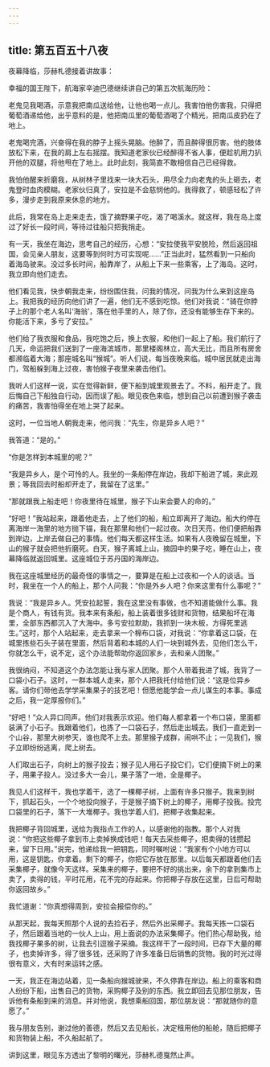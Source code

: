 ```yaml
---
---
---
```

title: 第五百五十八夜
---






夜幕降临，莎赫札德接着讲故事：





幸福的国王陛下，航海家辛迪巴德继续讲自己的第五次航海历险：





老鬼见我喝酒，示意我把南瓜送给他，让他也喝一点儿。我害怕他伤害我，只得把葡萄酒递给他，出乎意料的是，他把南瓜里的葡萄酒喝了个精光，把南瓜皮扔在了地上。

老鬼喝完酒，兴奋得在我的脖子上摇头晃脑。他醉了，而且醉得很厉害。他的肢体放松下来，在我的肩上左右摇摆。我知道老家伙已经醉得不省人事，便趁机用力扒开他的双腿，将他甩在了地上。此时此刻，我简直不敢相信自己已经得救。

我怕他醒来折磨我，从树林子里找来一块大石头，用尽全力向老鬼的头上砸去，老鬼登时血肉模糊。老家伙归真了，安拉是不会慈悯他的。我得救了，顿感轻松了许多，漫步走到我原来休息的地方。

此后，我常在岛上走来走去，饿了摘野果子吃，渴了喝溪水。就这样，我在岛上度过了好长一段时间，等待过往船只把我捎走。

有一天，我坐在海边，思考自己的经历，心想：“安拉使我平安脱险，然后返回祖国，会见亲人朋友，这要等到何时方可实现呢……”正当此时，猛然看到一只船向着海岛驶来。没过多长时间，船靠岸了，从船上下来一些乘客，上了海岛。这时，我立即向他们走去。

他们看见我，快步朝我走来，纷纷围住我，问我的情况，问我为什么来到这座岛上。我把我的经历向他们讲了一遍，他们无不感到吃惊。他们对我说：“骑在你脖子上的那个老人名叫‘海翁’，落在他手里的人，除了你，还没有能够生存下来的。你能活下来，多亏了安拉。”

他们给了我衣服和食品，我吃饱之后，换上衣服，和他们一起上了船。我们航行了几天，命运把我们送到了一座海滨城市，那里楼阁林立，高大无比，而且所有房舍都濒临着大海；那座城名叫“猴城”。听人们说，每当夜晚来临。城中居民就走出海门，驾船躲到海上过夜，害怕猴子夜里来袭击他们。

我听人们这样一说，实在觉得新鲜，便下船到城里观景去了。不料，船开走了。我后悔自己下船独自行动，因而误了船。眼见夜色来临，想到自己以前遭到猴子袭击的痛苦，我害怕得坐在地上哭了起来。

这时，一位当地人朝我走来，他问我：“先生，你是异乡人吧？”

我答道：“是的。”

“你是怎样到本城里的呢？”

“我是异乡人，是个可怜的人。我坐的一条船停在岸边，我却下船进了城，来此观景；等我回去时船却开走了，我留在了这里。”

“那就跟我上船走吧！你夜里待在城里，猴子下山来会要人的命的。”

“好吧！”我站起来，跟着他走去，上了他们的船，船立即离开了海边。船大约停在离海岸一海里的地方抛下锚，我在那里和他们一起过夜。次日天亮，他们便把船靠到岸边，上岸去做自己的事情。他们每天都这样生活。如果有人夜晚留在城里，下山的猴子就会把他折磨死。白天，猴子离城上山，摘园中的果子吃，睡在山上，夜幕降临就返回城里。这座城位于苏丹国的海岸边。

我在这座城里经历的最奇怪的事情之一，要算是在船上过夜和一个人的谈话。当时，我坐在一个人的船上，那个人问我：“你是外乡人吧？你来这里有什么事呢？”

我说：“我是异乡人。凭安拉起誓，我在这里没有事做，也不知道能做什么事。我是个商人，有钱有货。我本来有条船，船上装着很多钱财和货物，结果船坏在海里，全部东西都沉入了大海中。多亏安拉默助，我抓到一块木板，方得死里逃生。”这时，那个人站起来，走去拿来一个棉布口袋，对我说：“你拿着这口袋，在城里拣些石头子装在里面，然后背着和本城的人们一块到城外去，见他们怎么干，你就怎么干，说不定，这个办法能帮助你返回家乡，去和亲人团聚。”

我很纳闷，不知道这个办法怎能让我与家人团聚。那个人带着我进了城，我背了一口袋小石子。这时，一群本城人走来，那个人把我托付给他们说：“这是位异乡客。请你们带他去学学采集果子的技艺吧！但愿他能学会一点儿谋生的本事。事成之后，我一定厚报你们。”

“好吧！”众人异口同声。他们对我表示欢迎。他们每人都拿着一个布口袋，里面都装满了小石子。我跟着他们，也拣了一口袋石子，然后走出城去。我们一直走到一个山谷，那里大树参天，谁也爬不上去。那里猴子成群，闹哄不止；一见我们，猴子立即纷纷逃离，爬上树去。

人们取出石子，向树上的猴子投去；猴子见人用石子投它们，它们便摘下树上的果子，用果子投人。没过多大一会儿，果子落了一地，全是椰子。

我见人们这样干，我也学着干，选了一棵椰子树，上面有许多只猴子。我来到树下，抓起石头，一个个地投向猴子，于是猴子摘下树上的椰子，用椰子投我。投完口袋里的石子，落下一大堆椰子。我也学着人们，把椰子收集起来。

我把椰子背回城里，送给为我指点工作的人，以感谢他的指教。那个人对我说：“你把这些椰子拿到市上卖掉换成钱吧！每天去采些椰子，把卖得的钱攒起来，留下日用。”说完，他递给我一把钥匙，同时嘱咐说：“我家有个小地方可以用，这是钥匙，你拿着。剩下的椰子，你把它存放在那里。以后每天都跟着他们去采集椰子，就像今天这样。采集来的椰子，要把不好的挑出来，余下的拿到集市上卖了，卖得的钱，平时花用，花不完的存起来。你把椰子存放在这里，日后可帮助你返回故乡。”

我忙道谢：“你真想得周到，安拉会报偿你的。”

从那天起，我每天照那个人说的去捡石子，然后外出采椰子。我每天拣一口袋石子，然后跟着当地的一伙人上山，用上面说的办法采集椰子。他们热心帮助我，给我找椰子果多的树，让我去引逗猴子采摘。我这样干了一段时间，已存下大量的椰子，也卖掉许多，得了很多钱，还采购了许多准备日后销售的货物。我的时光过得很有意义，大有时来运转之感。

一天，我正在海边站着，见一条船向猴城驶来，不久停靠在岸边。船上的乘客和商人纷纷下船，出售自己的货物，采购椰子及别的东西。我立即回去见那位朋友，告诉他有条船到来的消息。并对他说，我想乘船回国，那位朋友说：“那就随你的意愿了。”

我与朋友告别，谢过他的善德，然后又去见船长，决定租用他的船舱，随后把椰子和货物装上船，不久船起航了。





讲到这里，眼见东方透出了黎明的曙光，莎赫札德戛然止声。